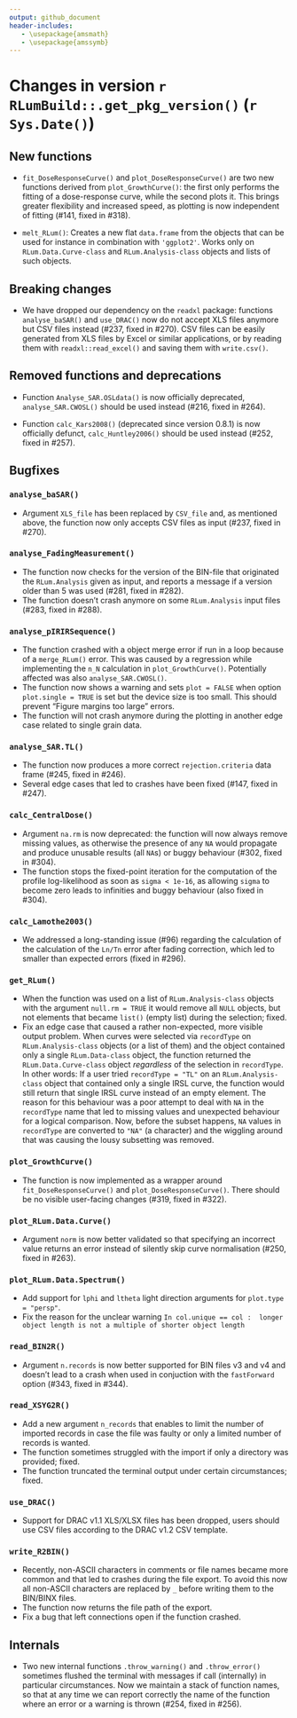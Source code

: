 ```yaml
---
output: github_document
header-includes:
   - \usepackage{amsmath}
   - \usepackage{amssymb}
---
```

<!-- NEWS.md was auto-generated by NEWS.Rmd. Please DO NOT edit by hand!-->

# Changes in version `r RLumBuild::.get_pkg_version()` (`r Sys.Date()`)

## New functions

* `fit_DoseResponseCurve()` and `plot_DoseResponseCurve()` are two new
functions derived from `plot_GrowthCurve()`: the first only performs the
fitting of a dose-response curve, while the second plots it. This brings
greater flexibility and increased speed, as plotting is now independent of
fitting (#141, fixed in #318).

* `melt_RLum()`: Creates a new flat `data.frame` from the objects that can be
used for instance in combination with `'ggplot2'`. Works only on `RLum.Data.Curve-class`
and `RLum.Analysis-class` objects and lists of such objects.


## Breaking changes
* We have dropped our dependency on the `readxl` package: functions
`analyse_baSAR()` and `use_DRAC()` now do not accept XLS files anymore but
CSV files instead (#237, fixed in #270). CSV files can be easily generated
from XLS files by Excel or similar applications, or by reading them with
`readxl::read_excel()` and saving them with `write.csv()`.

## Removed functions and deprecations
* Function `Analyse_SAR.OSLdata()` is now officially deprecated,
`analyse_SAR.CWOSL()` should be used instead (#216, fixed in #264).

* Function `calc_Kars2008()` (deprecated since version 0.8.1) is now officially defunct,
`calc_Huntley2006()` should be used instead (#252, fixed in #257).

## Bugfixes

### `analyse_baSAR()`
* Argument `XLS_file` has been replaced by `CSV_file` and, as mentioned
above, the function now only accepts CSV files as input (#237, fixed in #270).

### `analyse_FadingMeasurement()`
* The function now checks for the version of the BIN-file that originated the
`RLum.Analysis` given as input, and reports a message if a version older than
5 was used (#281, fixed in #282).
* The function doesn't crash anymore on some `RLum.Analysis` input files
(#283, fixed in #288).

### `analyse_pIRIRSequence()`
* The function crashed with a object merge error if run in a loop because of a `merge_RLum()` error. This
was caused by a regression while implementing the `n_N` calculation in `plot_GrowthCurve()`. Potentially
affected was also `analyse_SAR.CWOSL()`.
* The function now shows a warning and sets `plot = FALSE` when option
`plot.single = TRUE` is set but the device size is too small. This should
prevent "Figure margins too large" errors.
* The function will not crash anymore during the plotting in another edge case related to single grain data. 

### `analyse_SAR.TL()`
* The function now produces a more correct `rejection.criteria` data frame
(#245, fixed in #246).
* Several edge cases that led to crashes have been fixed (#147, fixed in #247).

### `calc_CentralDose()`
* Argument `na.rm` is now deprecated: the function will now always remove
missing values, as otherwise the presence of any `NA` would propagate and
produce unusable results (all `NA`s) or buggy behaviour (#302, fixed in #304).
* The function stops the fixed-point iteration for the computation of the
profile log-likelihood as soon as `sigma < 1e-16`, as allowing `sigma` to
become zero leads to infinities and buggy behaviour (also fixed in #304).

### `calc_Lamothe2003()`
* We addressed a long-standing issue (#96) regarding the calculation of the
calculation of the `Ln/Tn` error after fading correction, which led to smaller
than expected errors (fixed in #296).

### `get_RLum()`
* When the function was used on a list of `RLum.Analysis-class` objects with the argument `null.rm = TRUE` it would 
remove all `NULL` objects, but not elements that became `list()` (empty list) during the selection; fixed.
* Fix an edge case that caused a rather non-expected, more visible output problem. When curves were selected via
`recordType` on `RLum.Analysis-class` objects (or a list of them) and the object contained only a single `RLum.Data-class` object, 
the function returned the `RLum.Data.Curve-class` object *regardless* of the selection in `recordType`. In other words: 
If a user tried `recordType = "TL"` on an `RLum.Analysis-class` object that contained only a single IRSL curve, the
function would still return that single IRSL curve instead of an empty element. The reason for this behaviour was a poor attempt to deal with `NA` in the `recordType` name that led to missing values and unexpected behaviour for a logical comparison. Now, before the subset happens, `NA` values in `recordType` are converted to `"NA"` (a character) and the wiggling around that was causing the lousy subsetting was removed. 

### `plot_GrowthCurve()`
* The function is now implemented as a wrapper around `fit_DoseResponseCurve()`
and `plot_DoseResponseCurve()`. There should be no visible user-facing
changes (#319, fixed in #322).

### `plot_RLum.Data.Curve()`
* Argument `norm` is now better validated so that specifying an incorrect
value returns an error instead of silently skip curve normalisation (#250,
fixed in #263).

### `plot_RLum.Data.Spectrum()`
* Add support for `lphi` and `ltheta` light direction arguments for `plot.type = "persp"`. 
* Fix the reason for the unclear warning `In col.unique == col :  longer object length is not a multiple of shorter object length`

### `read_BIN2R()`
* Argument `n.records` is now better supported for BIN files v3 and v4 and
doesn't lead to a crash when used in conjuction with the `fastForward`
option (#343, fixed in #344).

### `read_XSYG2R()`
* Add a new argument `n_records` that enables to limit the number of imported records in case the file was faulty or only a limited number of records is wanted.  
* The function sometimes struggled with the import if only a directory was provided; fixed. 
* The function truncated the terminal output under certain circumstances; fixed.

### `use_DRAC()`
* Support for DRAC v1.1 XLS/XLSX files has been dropped, users should use
CSV files according to the DRAC v1.2 CSV template.

### `write_R2BIN()`
* Recently, non-ASCII characters in comments or file names became more common and that led to crashes during the 
file export. To avoid this now all non-ASCII characters are replaced by `_` before writing them to the BIN/BINX files. 
* The function now returns the file path of the export. 
* Fix a bug that left connections open if the function crashed. 

## Internals

* Two new internal functions `.throw_warning()` and `.throw_error()` sometimes flushed the
terminal with messages if call (internally) in particular circumstances. Now we maintain a
stack of function names, so that at any time we can report correctly the name of the
function where an error or a warning is thrown (#254, fixed in #256).

